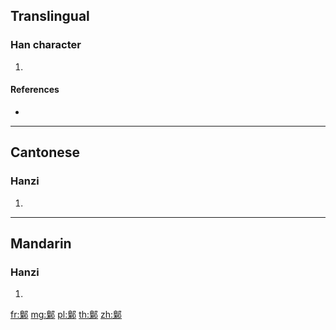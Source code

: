 {{character info/new}}
==Translingual==

===Han character===
{{Han char|rn=163|rad=邑|as=11|sn=14|four=77927|canj=HDNL,XHDNL}}

# {{defn|Han|sort=邑11}}

====References====
* {{Han ref|kx=1277.030|dkj=39612|dj=1776.150|hdz=63793.070|uh=9121|ud=37153|bh=E470|bd=58480}}

----

==Cantonese==

===Hanzi===
{{yue-hanzi|jyut=hiu1|y=hiu1}}

# {{defn|lang=yue|sort=邑11}}

----

==Mandarin==

===Hanzi===
{{cmn-hanzi|pin=[[qiāo]] ([[qiao1]])|wg=ch'iao<sup>1</sup>}}

# {{defn|lang=cmn|sort=邑11}}

[[fr:鄡]]
[[mg:鄡]]
[[pl:鄡]]
[[th:鄡]]
[[zh:鄡]]